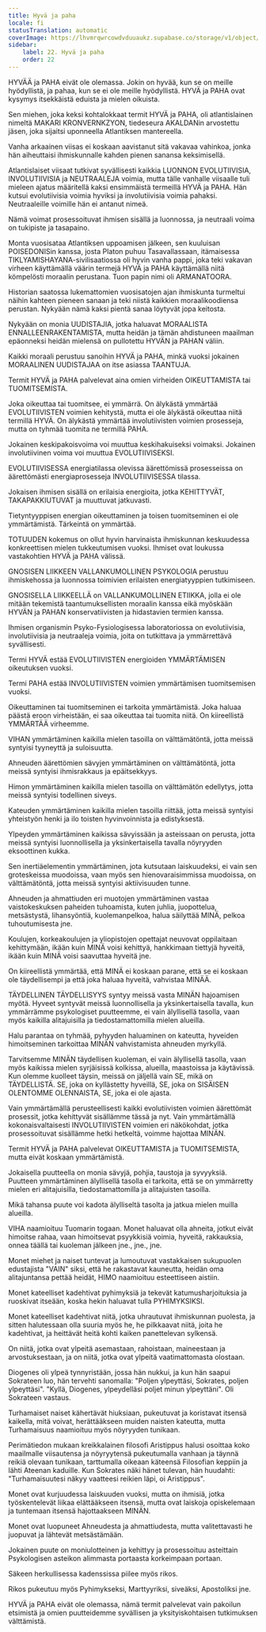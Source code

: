 ```yaml
---
title: Hyvä ja paha
locale: fi
statusTranslation: automatic
coverImage: https://lhvmrqwrcowdvduuaukz.supabase.co/storage/v1/object/public/strapi-uploads/small_cover-educacion-fundamental.webp-2d51a7828a2b1309555be27f7e2a61a0.webp
sidebar:
    label: 22. Hyvä ja paha
    order: 22
---
```

HYVÄÄ ja PAHA eivät ole olemassa. Jokin on hyvää, kun se on meille hyödyllistä, ja pahaa, kun se ei ole meille hyödyllistä. HYVÄ ja PAHA ovat kysymys itsekkäistä eduista ja mielen oikuista.

Sen miehen, joka keksi kohtalokkaat termit HYVÄ ja PAHA, oli atlantislainen nimeltä MAKARI KRONVERNKZYON, tiedeseura AKALDANin arvostettu jäsen, joka sijaitsi uponneella Atlantiksen mantereella.

Vanha arkaainen viisas ei koskaan aavistanut sitä vakavaa vahinkoa, jonka hän aiheuttaisi ihmiskunnalle kahden pienen sanansa keksimisellä.

Atlantislaiset viisaat tutkivat syvällisesti kaikkia LUONNON EVOLUTIIVISIA, INVOLUTIIVISIA ja NEUTRAALEJA voimia, mutta tälle vanhalle viisaalle tuli mieleen ajatus määritellä kaksi ensimmäistä termeillä HYVÄ ja PAHA. Hän kutsui evolutiivisia voimia hyviksi ja involutiivisia voimia pahaksi. Neutraaleille voimille hän ei antanut nimeä.

Nämä voimat prosessoituvat ihmisen sisällä ja luonnossa, ja neutraali voima on tukipiste ja tasapaino.

Monta vuosisataa Atlantiksen uppoamisen jälkeen, sen kuuluisan POISEDONISin kanssa, josta Platon puhuu Tasavallassaan, itämaisessa TIKLYAMISHAYANA-sivilisaatiossa oli hyvin vanha pappi, joka teki vakavan virheen käyttämällä väärin termejä HYVÄ ja PAHA käyttämällä niitä kömpelösti moraalin perustana. Tuon papin nimi oli ARMANATOORA.

Historian saatossa lukemattomien vuosisatojen ajan ihmiskunta turmeltui näihin kahteen pieneen sanaan ja teki niistä kaikkien moraalikoodiensa perustan. Nykyään nämä kaksi pientä sanaa löytyvät jopa keitosta.

Nykyään on monia UUDISTAJIA, jotka haluavat MORAALISTA ENNALLEENRAKENTAMISTA, mutta heidän ja tämän ahdistuneen maailman epäonneksi heidän mielensä on pullotettu HYVÄN ja PAHAN väliin.

Kaikki moraali perustuu sanoihin HYVÄ ja PAHA, minkä vuoksi jokainen MORAALINEN UUDISTAJAA on itse asiassa TAANTUJA.

Termit HYVÄ ja PAHA palvelevat aina omien virheiden OIKEUTTAMISTA tai TUOMITSEMISTA.

Joka oikeuttaa tai tuomitsee, ei ymmärrä. On älykästä ymmärtää EVOLUTIIVISTEN voimien kehitystä, mutta ei ole älykästä oikeuttaa niitä termillä HYVÄ. On älykästä ymmärtää involutiivisten voimien prosesseja, mutta on tyhmää tuomita ne termillä PAHA.

Jokainen keskipakoisvoima voi muuttua keskihakuiseksi voimaksi. Jokainen involutiivinen voima voi muuttua EVOLUTIIVISEKSI.

EVOLUTIIVISESSA energiatilassa olevissa äärettömissä prosesseissa on äärettömästi energiaprosesseja INVOLUTIIVISESSA tilassa.

Jokaisen ihmisen sisällä on erilaisia ​​energioita, jotka KEHITTYVÄT, TAKAPAKKIUTUVAT ja muuttuvat jatkuvasti.

Tietyntyyppisen energian oikeuttaminen ja toisen tuomitseminen ei ole ymmärtämistä. Tärkeintä on ymmärtää.

TOTUUDEN kokemus on ollut hyvin harvinaista ihmiskunnan keskuudessa konkreettisen mielen tukkeutumisen vuoksi. Ihmiset ovat loukussa vastakohtien HYVÄ ja PAHA välissä.

GNOSISEN LIIKKEEN VALLANKUMOLLINEN PSYKOLOGIA perustuu ihmiskehossa ja luonnossa toimivien erilaisten energiatyyppien tutkimiseen.

GNOSISELLA LIIKKEELLÄ on VALLANKUMOLLINEN ETIIKKA, jolla ei ole mitään tekemistä taantumuksellisten moraalin kanssa eikä myöskään HYVÄN ja PAHAN konservatiivisten ja hidastavien termien kanssa.

Ihmisen organismin Psyko-Fysiologisessa laboratoriossa on evolutiivisia, involutiivisia ja neutraaleja voimia, joita on tutkittava ja ymmärrettävä syvällisesti.

Termi HYVÄ estää EVOLUTIIVISTEN energioiden YMMÄRTÄMISEN oikeutuksen vuoksi.

Termi PAHA estää INVOLUTIIVISTEN voimien ymmärtämisen tuomitsemisen vuoksi.

Oikeuttaminen tai tuomitseminen ei tarkoita ymmärtämistä. Joka haluaa päästä eroon virheistään, ei saa oikeuttaa tai tuomita niitä. On kiireellistä YMMÄRTÄÄ virheemme.

VIHAN ymmärtäminen kaikilla mielen tasoilla on välttämätöntä, jotta meissä syntyisi tyyneyttä ja suloisuutta.

Ahneuden äärettömien sävyjen ymmärtäminen on välttämätöntä, jotta meissä syntyisi ihmisrakkaus ja epäitsekkyys.

Himon ymmärtäminen kaikilla mielen tasoilla on välttämätön edellytys, jotta meissä syntyisi todellinen siveys.

Kateuden ymmärtäminen kaikilla mielen tasoilla riittää, jotta meissä syntyisi yhteistyön henki ja ilo toisten hyvinvoinnista ja edistyksestä.

Ylpeyden ymmärtäminen kaikissa sävyissään ja asteissaan on perusta, jotta meissä syntyisi luonnollisella ja yksinkertaisella tavalla nöyryyden eksoottinen kukka.

Sen inertiäelementin ymmärtäminen, jota kutsutaan laiskuudeksi, ei vain sen groteskeissa muodoissa, vaan myös sen hienovaraisimmissa muodoissa, on välttämätöntä, jotta meissä syntyisi aktiivisuuden tunne.

Ahneuden ja ahmattiuden eri muotojen ymmärtäminen vastaa vaistokeskuksen paheiden tuhoamista, kuten juhlia, juopottelua, metsästystä, lihansyöntiä, kuolemanpelkoa, halua säilyttää MINÄ, pelkoa tuhoutumisesta jne.

Koulujen, korkeakoulujen ja yliopistojen opettajat neuvovat oppilaitaan kehittymään, ikään kuin MINÄ voisi kehittyä, hankkimaan tiettyjä hyveitä, ikään kuin MINÄ voisi saavuttaa hyveitä jne.

On kiireellistä ymmärtää, että MINÄ ei koskaan parane, että se ei koskaan ole täydellisempi ja että joka haluaa hyveitä, vahvistaa MINÄÄ.

TÄYDELLINEN TÄYDELLISYYS syntyy meissä vasta MINÄN hajoamisen myötä. Hyveet syntyvät meissä luonnollisella ja yksinkertaisella tavalla, kun ymmärrämme psykologiset puutteemme, ei vain älyllisellä tasolla, vaan myös kaikilla alitajuisilla ja tiedostamattomilla mielen alueilla.

Halu parantaa on tyhmää, pyhyyden haluaminen on kateutta, hyveiden himoitseminen tarkoittaa MINÄN vahvistamista ahneuden myrkyllä.

Tarvitsemme MINÄN täydellisen kuoleman, ei vain älyllisellä tasolla, vaan myös kaikissa mielen syrjäisissä kolkissa, alueilla, maastoissa ja käytävissä. Kun olemme kuolleet täysin, meissä on jäljellä vain SE, mikä on TÄYDELLISTÄ. SE, joka on kyllästetty hyveillä, SE, joka on SISÄISEN OLENTOMME OLENNAISTA, SE, joka ei ole ajasta.

Vain ymmärtämällä perusteellisesti kaikki evolutiivisten voimien äärettömät prosessit, jotka kehittyvät sisällämme tässä ja nyt. Vain ymmärtämällä kokonaisvaltaisesti INVOLUTIIVISTEN voimien eri näkökohdat, jotka prosessoituvat sisällämme hetki hetkeltä, voimme hajottaa MINÄN.

Termit HYVÄ ja PAHA palvelevat OIKEUTTAMISTA ja TUOMITSEMISTA, mutta eivät koskaan ymmärtämistä.

Jokaisella puutteella on monia sävyjä, pohjia, taustoja ja syvyyksiä. Puutteen ymmärtäminen älyllisellä tasolla ei tarkoita, että se on ymmärretty mielen eri alitajuisilla, tiedostamattomilla ja alitajuisten tasoilla.

Mikä tahansa puute voi kadota älylliseltä tasolta ja jatkua mielen muilla alueilla.

VIHA naamioituu Tuomarin togaan. Monet haluavat olla ahneita, jotkut eivät himoitse rahaa, vaan himoitsevat psyykkisiä voimia, hyveitä, rakkauksia, onnea täällä tai kuoleman jälkeen jne., jne., jne.

Monet miehet ja naiset tuntevat ja lumoutuvat vastakkaisen sukupuolen edustajista "VAIN" siksi, että he rakastavat kauneutta, heidän oma alitajuntansa pettää heidät, HIMO naamioituu esteettiseen aistiin.

Monet kateelliset kadehtivat pyhimyksiä ja tekevät katumusharjoituksia ja ruoskivat itseään, koska hekin haluavat tulla PYHIMYKSIKSI.

Monet kateelliset kadehtivat niitä, jotka uhrautuvat ihmiskunnan puolesta, ja sitten halutessaan olla suuria myös he, he pilkkaavat niitä, joita he kadehtivat, ja heittävät heitä kohti kaiken panettelevan sylkensä.

On niitä, jotka ovat ylpeitä asemastaan, rahoistaan, maineestaan ​​ja arvostuksestaan, ja on niitä, jotka ovat ylpeitä vaatimattomasta olostaan.

Diogenes oli ylpeä tynnyristään, jossa hän nukkui, ja kun hän saapui Sokrateen luo, hän tervehti sanomalla: "Poljen ylpeyttäsi, Sokrates, poljen ylpeyttäsi". "Kyllä, Diogenes, ylpeydelläsi poljet minun ylpeyttäni". Oli Sokrateen vastaus.

Turhamaiset naiset kähertävät hiuksiaan, pukeutuvat ja koristavat itsensä kaikella, mitä voivat, herättääkseen muiden naisten kateutta, mutta Turhamaisuus naamioituu myös nöyryyden tunikaan.

Perimätiedon mukaan kreikkalainen filosofi Aristippus halusi osoittaa koko maailmalle viisautensa ja nöyryytensä pukeutumalla vanhaan ja täynnä reikiä olevaan tunikaan, tarttumalla oikeaan käteensä Filosofian keppiin ja lähti Ateenan kaduille. Kun Sokrates näki hänet tulevan, hän huudahti: "Turhamaisuutesi näkyy vaatteesi reikien läpi, oi Aristippus".

Monet ovat kurjuudessa laiskuuden vuoksi, mutta on ihmisiä, jotka työskentelevät liikaa elättääkseen itsensä, mutta ovat laiskoja opiskelemaan ja tuntemaan itsensä hajottaakseen MINÄN.

Monet ovat luopuneet Ahneudesta ja ahmattiudesta, mutta valitettavasti he juopuvat ja lähtevät metsästämään.

Jokainen puute on moniulotteinen ja kehittyy ja prosessoituu asteittain Psykologisen asteikon alimmasta portaasta korkeimpaan portaan.

Säkeen herkullisessa kadenssissa piilee myös rikos.

Rikos pukeutuu myös Pyhimykseksi, Marttyyriksi, siveäksi, Apostoliksi jne.

HYVÄ ja PAHA eivät ole olemassa, nämä termit palvelevat vain pakoilun etsimistä ja omien puutteidemme syvällisen ja yksityiskohtaisen tutkimuksen välttämistä.

